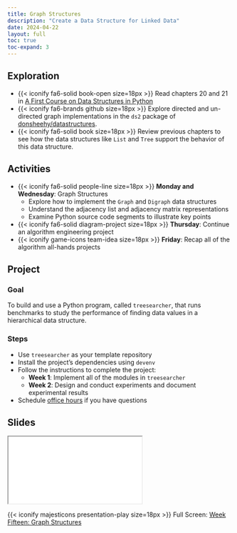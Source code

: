 ```yaml
---
title: Graph Structures
description: "Create a Data Structure for Linked Data"
date: 2024-04-22
layout: full
toc: true
toc-expand: 3
---
```


## Exploration

- {{< iconify fa6-solid book-open size=18px >}} Read chapters 20 and 21 in [A
First Course on Data Structures in
Python](https://donsheehy.github.io/datastructures/)
- {{< iconify fa6-brands github size=18px >}} Explore directed and un-directed
graph implementations in the `ds2` package of
[donsheehy/datastructures](https://github.com/donsheehy/datastructures/).
- {{< iconify fa6-solid book size=18px >}} Review previous chapters to see how
the data structures like `List` and `Tree` support the behavior of this data
structure.

## Activities

- {{< iconify fa6-solid people-line size=18px >}} **Monday and Wednesday**:
Graph Structures
  - Explore how to implement the `Graph` and `Digraph` data structures
  - Understand the adjacency list and adjacency matrix representations
  - Examine Python source code segments to illustrate key points
- {{< iconify fa6-solid diagram-project size=18px >}} **Thursday**: Continue an
algorithm engineering project
- {{< iconify game-icons team-idea size=18px >}} **Friday**: Recap all of the
algorithm all-hands projects

## Project

### Goal

To build and use a Python program, called `treesearcher`, that runs benchmarks to
study the performance of finding data values in a hierarchical data structure.

### Steps

- Use `treesearcher` as your template repository
- Install the project's dependencies using `devenv`
- Follow the instructions to complete the project:
  - **Week 1**: Implement all of the modules in `treesearcher`
  - **Week 2**: Design and conduct experiments and document experimental results
- Schedule [office hours](https://www.gregorykapfhammer.com/schedule/) if you
have questions

## Slides

```{=html}
<iframe class="slide-deck" src="../../slides/weekfifteen/"></iframe>
```

{{< iconify majesticons presentation-play size=18px >}} Full Screen: [Week
Fifteen: Graph Structures](../../slides/weekfifteen/)
